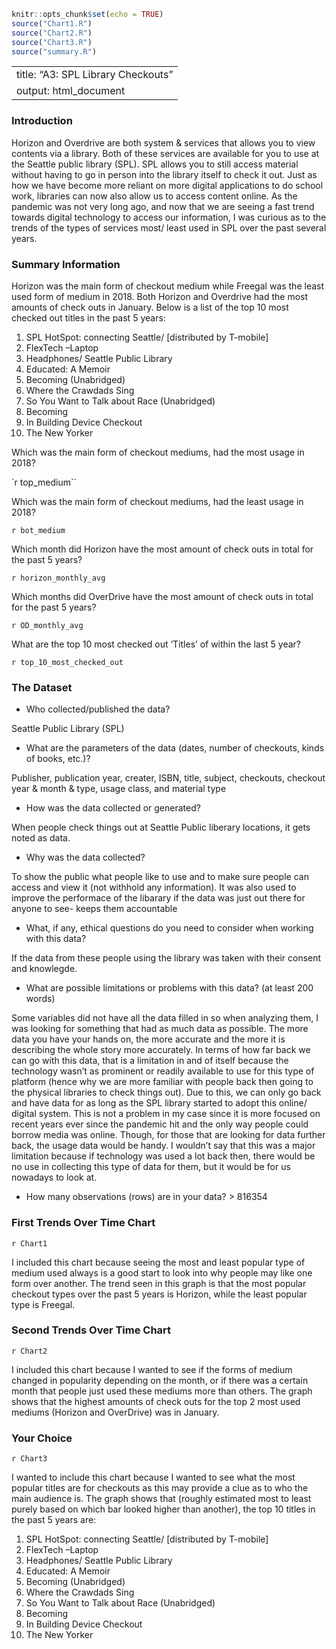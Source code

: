 ```{r setup, include=FALSE}
knitr::opts_chunk$set(echo = TRUE)
source("Chart1.R")
source("Chart2.R")
source("Chart3.R")
source("summary.R")
```
--- 
title: "A3: SPL Library Checkouts"
output: html_document
---

### Introduction

Horizon and Overdrive are both system & services that allows you to view contents via a library. Both of these services are available for you to use at the Seattle public library (SPL). SPL allows you to still access material without having to go in person into the library itself to check it out. Just as how we have become more reliant on more digital applications to do school work, libraries can now also allow us to access content online. As the pandemic was not very long ago, and now that we are seeing a fast trend towards digital technology to access our information, I was curious as to the trends of the types of services most/ least used in SPL over the past several years. 


### Summary Information

Horizon was the main form of checkout medium while Freegal was the least used form of medium in 2018. Both Horizon and Overdrive had the most amounts of check outs in January. Below is a list of the top 10 most checked out titles in the past 5 years:

1) SPL HotSpot: connecting Seattle/ [distributed by T-mobile]
2) FlexTech --Laptop
3) Headphones/ Seattle Public Library 
4) Educated: A Memoir
5) Becoming (Unabridged)
6) Where the Crawdads Sing
7) So You Want to Talk about Race (Unabridged)
8) Becoming
9) In Building Device Checkout
10) The New Yorker

Which was the main form of checkout mediums, had the most usage in 2018?

`r top_medium``

Which was the main form of checkout mediums, had the least usage in 2018?

`r bot_medium`

Which month did Horizon have the most amount of check outs in total for the past 5 years? 

`r horizon_monthly_avg`

Which months did OverDrive have the most amount of check outs in total for the past 5 years?

`r OD_monthly_avg`

What are the top 10 most checked out 'Titles' of within the last 5 year?

`r top_10_most_checked_out`

### The Dataset

- Who collected/published the data?  

Seattle Public Library (SPL) 

- What are the parameters of the data (dates, number of checkouts, kinds of books, etc.)?

Publisher, publication year, creater, ISBN, title, subject, checkouts, checkout year & month & type, usage class, and material type

- How was the data collected or generated?  

When people check things out at Seattle Public liberary locations, it gets noted as data.

- Why was the data collected?  

To show the public what people like to use and to make sure people can access and view it (not withhold any information). It was also used to improve the performace of the libarary if the data was just out there for anyone to see- keeps them accountable 

- What, if any, ethical questions do you need to consider when working with this data?  

If the data from these people using the library was taken with their consent and knowlegde.

- What are possible limitations or problems with this data?   (at least 200 words)

Some variables did not have all the data filled in so when analyzing them, I was looking for something that had as much data as possible. The more data you have your hands on, the more accurate and the more it is describing the whole story more accurately. In terms of how far back we can go with this data, that is a limitation in and of itself because the technology wasn't as prominent or readily available to use for this type of platform (hence why we are more familiar with people back then going to the physical libraries to check things out). Due to this, we can only go back and have data for as long as the SPL library started to adopt this online/ digital system. This is not a problem in my case since it is more focused on recent years ever since the pandemic hit and the only way people could borrow media was online. Though, for those that are looking for data further back, the usage data would be handy. I wouldn't say that this was a major limitation because if technology was used a lot back then, there would be no use in collecting this type of data for them, but it would be for us nowadays to look at. 

- How many observations (rows) are in your data?
> 816354

### First Trends Over Time Chart

`r Chart1`

I included this chart because seeing the most and least popular type of medium used always is a good start to look into why people may like one form over another. The trend seen in this graph is that the most popular checkout types over the past 5 years is Horizon, while the least popular type is Freegal.

### Second Trends Over Time Chart

`r Chart2`

I included this chart because I wanted to see if the forms of medium changed in popularity depending on the month, or if there was a certain month that people just used these mediums more than others. The graph shows that the highest amounts of check outs for the top 2 most used mediums (Horizon and OverDrive) was in January.


### Your Choice

`r Chart3`

I wanted to include this chart because I wanted to see what the most popular titles are for checkouts as this may provide a clue as to who the main audience is. The graph shows that (roughly estimated most to least purely based on which bar looked higher than another), the top 10 titles in the past 5 years are: 

1) SPL HotSpot: connecting Seattle/ [distributed by T-mobile]
2) FlexTech --Laptop
3) Headphones/ Seattle Public Library 
4) Educated: A Memoir
5) Becoming (Unabridged)
6) Where the Crawdads Sing
7) So You Want to Talk about Race (Unabridged)
8) Becoming
9) In Building Device Checkout
10) The New Yorker
